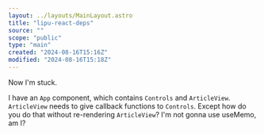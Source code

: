 ```yaml
---
layout: ../layouts/MainLayout.astro
title: "lipu-react-deps"
source: ""
scope: "public"
type: "main"
created: "2024-08-16T15:16Z"
modified: "2024-08-16T15:18Z"
---
```


Now I'm stuck.

I have an `App` component, which contains `Controls` and `ArticleView`. `ArticleView` needs to give callback functions to `Controls`. Except how do you do that without re-rendering `ArticleView`? I'm not gonna use useMemo, am I?